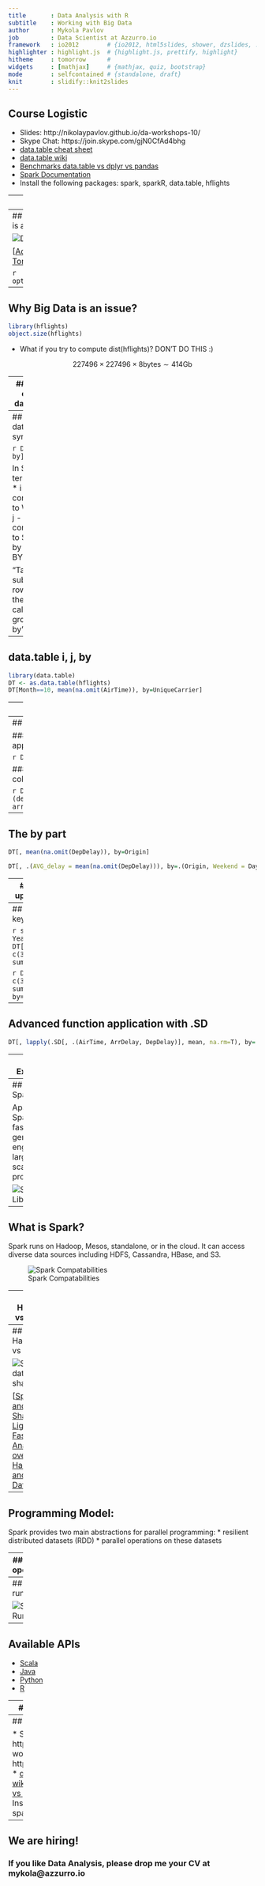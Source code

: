 ```yaml
---
title       : Data Analysis with R
subtitle    : Working with Big Data
author      : Mykola Pavlov
job         : Data Scientist at Azzurro.io
framework   : io2012        # {io2012, html5slides, shower, dzslides, ...}
highlighter : highlight.js  # {highlight.js, prettify, highlight}
hitheme     : tomorrow      # 
widgets     : [mathjax]     # {mathjax, quiz, bootstrap}
mode        : selfcontained # {standalone, draft}
knit        : slidify::knit2slides
---
```

## Course Logistic

* Slides: http://nikolaypavlov.github.io/da-workshops-10/
* Skype Chat: https://join.skype.com/gjN0CfAd4bhg
* [data.table cheat sheet](https://s3.amazonaws.com/assets.datacamp.com/img/blog/data+table+cheat+sheet.pdf)
* [data.table wiki](https://github.com/Rdatatable/data.table/wiki/Getting-started)
* [Benchmarks data.table vs dplyr vs pandas](https://github.com/Rdatatable/data.table/wiki/Benchmarks-%3A-Grouping)
* [Spark Documentation](http://spark.apache.org/docs/latest/)
* Install the following packages: spark, sparkR, data.table, hflights

---
## Topics

* Why Big Data is an issue? 
* Intro to the data.table
* What is Spark?
* SparkR

---
## Why Big Data is an issue? 

![Data set size](assets/img/data-size.png)

[[Academic Torrents](http://academictorrents.com/browse.php?sort_field=size&sort_dir=DESC)]

```r
options(warn=-1)
```

---
## Why Big Data is an issue? 

```r
library(hflights)
object.size(hflights)
```

* What if you try to compute dist(hflights)? DON'T DO THIS :) 

$$227496 \times 227496 \times 8 \text{bytes} \sim 414 \text{Gb}$$

---
## Why to choose data.table?

### Pros

* Passing by reference vs passing by value 
* Very fast
* Compatable with Data Frame

### Const

* DT must fit in RAM
* Need to learn new syntax

---
## data.table syntax

```r
DT[i, j, by] 
```

In SQL terminology: 
* i - corresponds to WHERE
* j - corresponds to SELECT
* by - GROUP BY

"Take DT, subset the rows using i, then calculate j, grouped by by"

---
## data.table i, j, by

```r
library(data.table)
DT <- as.data.table(hflights)
DT[Month==10, mean(na.omit(AirTime)), by=UniqueCarrier]
```

---
## The i part

### Used to subset on rows

```r
DT[3:5,]
DT[UniqueCarrier == "AA"]
DT[.N-1]
```

---
## The j part

### Used to select columns and apply functions

```r
DT[, mean(na.omit(DepDelay))]
```

### Do somthing with several columns using .()

```r
DT[, .(departure=mean(na.omit(DepDelay)), arrival=mean(na.omit(ArrDelay)))]
```

---
## The by part

```r
DT[, mean(na.omit(DepDelay)), by=Origin]
```

```r
DT[, .(AVG_delay = mean(na.omit(DepDelay))), by=.(Origin, Weekend = DayOfWeek >= 6)]
```

---
## In-place update with :=

### Add new column
```r
DT[, Discrete_Distance  := cut(Distance, breaks=20)]
```

### Update existing column

```r
DT[, ActualElapsedTime := ActualElapsedTime / 60]
```

### Remove multiple columns

```r
DT[, c("TaxiIn", "TaxiOut") := NULL]
```

---
## Indexing and keys

```r
setkey(DT, Year, Month)
DT[.(2011, c(3,4,5)), sum(Cancelled)]
```

```r
DT[.(2011, c(3,4,5)), sum(Cancelled), by=.EACHI]
```

---
## Advanced function application with .SD

```r
DT[, lapply(.SD[, .(AirTime, ArrDelay, DepDelay)], mean, na.rm=T), by=.(Year, Month)]
```

---
## Exercise

* Find the worst carrier in terms of average arrival delay.

```r
DT[ , mean(ArrDelay, na.rm=T), by=.(UniqueCarrier)]
```

* Which day of week is on average the busiest in terms of departure delays in the George Bush Intercontinental airport (IAH)? 

```r
DT[Origin == "IAH", mean(DepDelay, na.rm=T), by=.(DayOfWeek)]
```

---
## What is Spark?

Apache Spark is a fast and general engine for large-scale data processing

![Spark Libs](assets/img/spark-libs.png)

---
## What is Spark?

Spark runs on Hadoop, Mesos, standalone, or in the cloud. It can access diverse data sources including HDFS, Cassandra, HBase, and S3.

![Spark Compatabilities](assets/img/spark-cmp.png)

---
## Hadoop vs Spark

![Hadoop data sharing](assets/img/data-sharing-mapreduce.png)

[[Spark and Shark: Lightning-Fast Analytics over Hadoop and Hive Data](http://www.slideshare.net/jetlore/spark-and-shark-lightningfast-analytics-over-hadoop-and-hive-data)]

---
## Hadoop vs Spark

![Spark data sharing](assets/img/data-sharing-spark.png)

[[Spark and Shark: Lightning-Fast Analytics over Hadoop and Hive Data](http://www.slideshare.net/jetlore/spark-and-shark-lightningfast-analytics-over-hadoop-and-hive-data)]

---
## Programming Model:

Spark provides two main abstractions for parallel programming: 
* resilient distributed datasets (RDD) 
* parallel operations on these datasets

---
## Parallel operations

![Spark Operations](assets/img/spark-operations.png)

[Matei Zaharia, Mosharaf Chowdhury, Tathagata Das, Ankur Dave, Justin Ma, Murphy McCauley, Michael J. Franklin, Scott Shenker, Ion Stoica. "Resilient Distributed Datasets: A Fault-Tolerant Abstraction for In-Memory Cluster Computing"]

---
## Spark runtime

![Spark Runtime](assets/img/spark-runtime.png)

---
## Available APIs

* [Scala](https://spark.apache.org/docs/latest/api/scala/index.html#org.apache.spark.package)
* [Java](https://spark.apache.org/docs/latest/api/java/index.html)
* [Python](https://spark.apache.org/docs/latest/api/python/index.html)
* [R](https://spark.apache.org/docs/latest/api/R/index.html)

---
## Examples in spark_examples.r


---
## Course Logistic

* Slides: http://nikolaypavlov.github.io/da-workshops-10/
* Skype Chat: https://join.skype.com/gjN0CfAd4bhg
* [data.table cheat sheet](https://s3.amazonaws.com/assets.datacamp.com/img/blog/data+table+cheat+sheet.pdf)
* [data.table wiki](https://github.com/Rdatatable/data.table/wiki/Getting-started)
* [Benchmarks data.table vs dplyr vs pandas](https://github.com/Rdatatable/data.table/wiki/Benchmarks-%3A-Grouping)
* [Spark Documentation](http://spark.apache.org/docs/latest/)
* Install the following packages: spark, sparkR, data.table, hflights

---
## We are hiring! 

### If you like Data Analysis, please drop me your CV at mykola@azzurro.io
